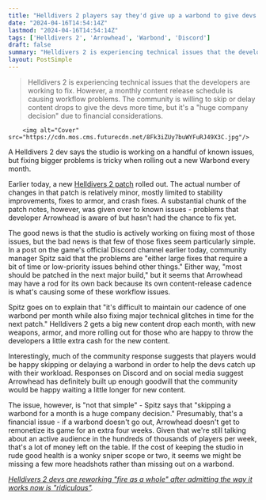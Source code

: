 ```yaml
---
title: "Helldivers 2 players say they'd give up a warbond to give devs more bugfixing time, but 'it's not that simple, skipping a warbond is a huge company decision'"
date: "2024-04-16T14:54:14Z"
lastmod: "2024-04-16T14:54:14Z"
tags: ['Helldivers 2', 'Arrowhead', 'Warbond', 'Discord']
draft: false
summary: "Helldivers 2 is experiencing technical issues that the developers are working to fix. However, a monthly content release schedule is causing workflow problems. The community is willing to skip or delay content drops to give the devs more time, but it's a 'huge company decision' due to financial considerations."
layout: PostSimple
---
```

> Helldivers 2 is experiencing technical issues that the developers are working to fix. However, a monthly content release schedule is causing workflow problems. The community is willing to skip or delay content drops to give the devs more time, but it's a "huge company decision" due to financial considerations.


        <img alt="Cover" src="https://cdn.mos.cms.futurecdn.net/8Fk3iZUy7buWYFuRJ49X3C.jpg"/>
        
A Helldivers 2 dev says the studio is working on a handful of known issues, but fixing bigger problems is tricky when rolling out a new Warbond every month.

Earlier today, a new [Helldivers 2 patch](https://www.gamesradar.com/helldivers-2-patch-confirms-what-must-be-wretched-automaton-sabotage-because-none-of-my-weapons-are-working-as-intended/) rolled out. The actual number of changes in that patch is relatively minor, mostly limited to stability improvements, fixes to armor, and crash fixes. A substantial chunk of the patch notes, however, was given over to known issues - problems that developer Arrowhead is aware of but hasn't had the chance to fix yet. 

The good news is that the studio is actively working on fixing most of those issues, but the bad news is that few of those fixes seem particularly simple. In a post on the game's official Discord channel earlier today, community manager Spitz said that the problems are "either large fixes that require a bit of time or low-priority issues behind other things." Either way, "most should be patched in the next major build," but it seems that Arrowhead may have a rod for its own back because its own content-release cadence is what's causing some of these workflow issues.

Spitz goes on to explain that "it's difficult to maintain our cadence of one warbond per month while also fixing major technical glitches in time for the next patch." Helldivers 2 gets a big new content drop each month, with new weapons, armor, and more rolling out for those who are happy to throw the developers a little extra cash for the new content.

Interestingly, much of the community response suggests that players would be happy skipping or delaying a warbond in order to help the devs catch up with their workload. Responses on Discord and on social media suggest Arrowhead has definitely built up enough goodwill that the community would be happy waiting a little longer for new content. 

The issue, however, is "not that simple" - Spitz says that "skipping a warbond for a month is a huge company decision." Presumably, that's a financial issue - if a warbond doesn't go out, Arrowhead doesn't get to remonetize its game for an extra four weeks. Given that we're still talking about an active audience in the hundreds of thousands of players per week, that's a lot of money left on the table. If the cost of keeping the studio in rude good health is a wonky sniper scope or two, it seems we might be missing a few more headshots rather than missing out on a warbond.

[<em>Helldivers 2 devs are reworking "fire as a whole" after admitting the way it works now is "ridiculous"</em>](https://www.gamesradar.com/helldivers-2-devs-are-reworking-fire-as-a-whole-after-admitting-the-way-it-works-now-is-ridiculous/)*.*
        